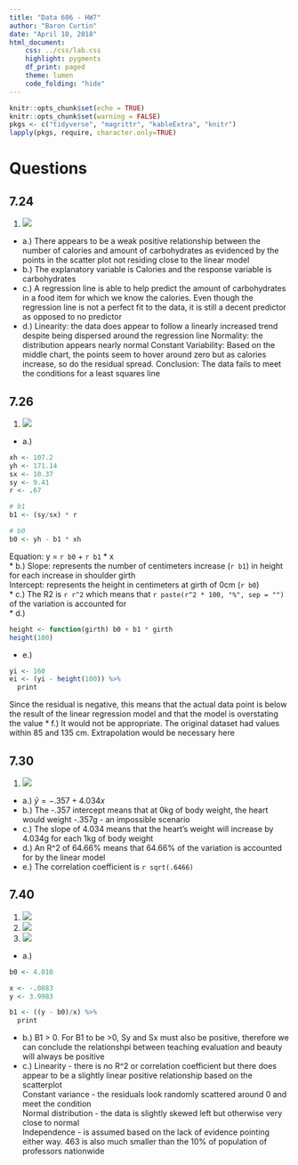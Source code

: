 ```yaml
---
title: "Data 606 - HW7"
author: "Baron Curtin"
date: "April 10, 2018"
html_document:
    css: ../css/lab.css
    highlight: pygments
    df_print: paged
    theme: lumen
    code_folding: "hide"
---
```


```r
knitr::opts_chunk$set(echo = TRUE)
knitr::opts_chunk$set(warning = FALSE)
pkgs <- c("tidyverse", "magrittr", "kableExtra", "knitr")
lapply(pkgs, require, character.only=TRUE)
```

# Questions {.tabset .tabset-fade .tabset-pills}

## 7.24
1. ![](./hwpics/7.24.png)
  * a.) There appears to be a weak positive relationship between the number of calories and amount of carbohydrates as evidenced by the points in the scatter plot not residing close to the linear model
  * b.) The explanatory variable is Calories and the response variable is carbohydrates
  * c.) A regression line is able to help predict the amount of carbohydrates in a food item for which we know the calories. Even though the regression line is not a perfect fit to the data, it is still a decent predictor as opposed to no predictor
  * d.) Linearity: the data does appear to follow a linearly increased trend despite being dispersed around the regression line
        Normality: the distribution appears nearly normal
        Constant Variability: Based on the middle chart, the points seem to hover around zero but as calories increase, so do the residual spread.
        Conclusion: The data fails to meet the conditions for a least squares line


## 7.26
1. ![](./hwpics/7.26.png)
  * a.)
```r
xh <- 107.2
yh <- 171.14
sx <- 10.37
sy <- 9.41
r <- .67

# b1
b1 <- (sy/sx) * r

# b0
b0 <- yh - b1 * xh
```
Equation: y = `r b0` + `r b1` * x  
  * b.) Slope: represents the number of centimeters increase (`r b1`) in height for each increase in shoulder girth  
        Intercept: represents the height in centimeters at girth of 0cm (`r b0`)  
  * c.) The R2 is `r r^2` which means that `r paste(r^2 * 100, "%", sep = "")` of the variation is accounted for  
  * d.)
```r
height <- function(girth) b0 + b1 * girth
height(100)
```
  * e.)
```r
yi <- 160
ei <- (yi - height(100)) %>%
  print
```
Since the residual is negative, this means that the actual data point is below the result of the linear regression model and that the model is overstating the value
  * f.) It would not be appropriate. The original dataset had values within 85 and 135 cm. Extrapolation would be necessary here


## 7.30
1. ![](./hwpics/7.30.png)
  * a.) $\bar{y} = -.357 + 4.034x$
  * b.) The -.357 intercept means that at 0kg of body weight, the heart would weight -.357g - an impossible scenario
  * c.) The slope of 4.034 means that the heart's weight will increase by 4.034g for each 1kg of body weight
  * d.) An R^2 of 64.66% means that 64.66% of the variation is accounted for by the linear model
  * e.) The correlation coefficient is `r sqrt(.6466)`


## 7.40
1. ![](./hwpics/7.40a.png)
1. ![](./hwpics/7.40b.png)
1. ![](./hwpics/7.40c.png)
  * a.)
```r
b0 <- 4.010

x <- -.0883
y <- 3.9983

b1 <- ((y - b0)/x) %>%
  print
```
  * b.) B1 > 0. For B1 to be >0, Sy and Sx must also be positive, therefore we can conclude the relationshpi between teaching evaluation and beauty will always be positive
  * c.) Linearity - there is no R^2 or correlation coefficient but there does appear to be a slightly linear positive relationship based on the scatterplot  
        Constant variance - the residuals look randomly scattered around 0 and meet the condition  
        Normal distribution - the data is slightly skewed left but otherwise very close to normal  
        Independence - is assumed based on the lack of evidence pointing either way. 463 is also much smaller than the 10% of population of professors nationwide
